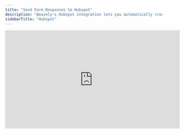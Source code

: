 ```yaml
---
title: "Send Form Responses to Hubspot"
description: "Weavely's Hubspot integration lets you automatically create contacts in Hubspot upon form submissions."
sidebarTitle: "Hubspot"
---
```


<iframe width="560" height="315" src="https://www.youtube.com/embed/SjFrxnSkuQ8?si=XbJHAXyRL2qEVjUQ" title="YouTube video player" frameborder="0" allow="accelerometer; autoplay; clipboard-write; encrypted-media; gyroscope; picture-in-picture" allowfullscreen />

## Step 1: Open the Integrations Tab

With the editor open, navigate to the _Integrations_ tab and select the _Hubspot_ integration as shown below.

![Screenshot2025 05 13at10 21 19 Pn](/images/Screenshot2025-05-13at10.21.19.png)

## Step 2: Link Your Hubspot Account

Is this the first time you set up a Hubspot integration? Then Weavely will first guide you through the steps to connect your Hubspot account to Weavely. Just press _"Connect to Hubspot"_ to get started.

![Screenshot2025 05 13at10 22 45 Pn](/images/Screenshot2025-05-13at10.22.45.png)

## Step 3: Map Form Fields to Contact Properties

Once you've connected your Hubspot account you'll be able to set up the integration for your form. You can specify which fields of your form should be used to create the new contact in Hubspot as shown in the gif below. At the time of writing you can only create new contacts after a form submission. Looking to do something else? Reach out to [florian@weavely.ai](mailto:florian@weavely.ai) to tell us your use case and we'll add it to the roadmap\!

![Hubspot Integration Gi](/images/hubspot-integration.gif)